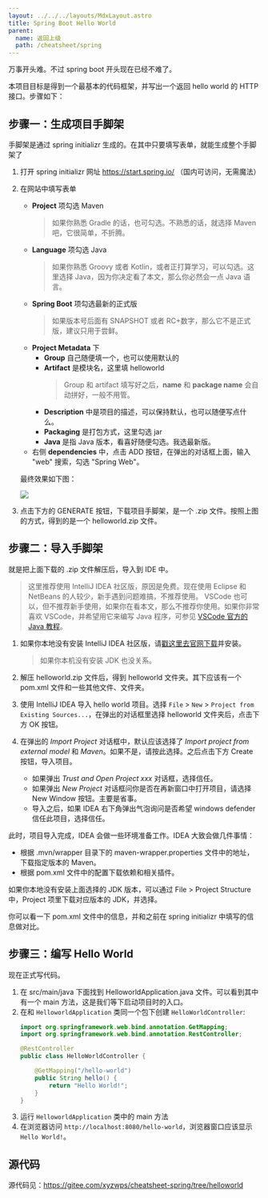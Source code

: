 ```yaml
---
layout: ../../../layouts/MdxLayout.astro
title: Spring Boot Hello World
parent:
  name: 返回上级
  path: /cheatsheet/spring
---
```


万事开头难。不过 spring boot 开头现在已经不难了。

本项目目标是得到一个最基本的代码框架，并写出一个返回 hello world 的 HTTP 接口。步骤如下：

## 步骤一：生成项目手脚架

手脚架是通过 spring initializr 生成的。在其中只要填写表单，就能生成整个手脚架了

1. 打开 spring initializr 网址 https://start.spring.io/ （国内可访问，无需魔法）
2. 在网站中填写表单
   * **Project** 项勾选 Maven
     > 如果你熟悉 Gradle 的话，也可勾选。不熟悉的话，就选择 Maven 吧，它很简单，不折腾。
   * **Language** 项勾选 Java
     > 如果你熟悉 Groovy 或者 Kotlin，或者正打算学习，可以勾选。这里选择 Java，因为你决定看了本文，那么你必然会一点 Java 语言。
   * **Spring Boot** 项勾选最新的正式版
     > 如果版本号后面有 SNAPSHOT 或者 RC+数字，那么它不是正式版，建议只用于尝鲜。
   * **Project Metadata** 下
     - **Group** 自己随便填一个，也可以使用默认的
     - **Artifact** 是模块名，这里填 helloworld
       >  Group 和 artifact 填写好之后，**name** 和 **package name** 会自动拼好，一般不用管。
     - **Description** 中是项目的描述，可以保持默认，也可以随便写点什么。
     - **Packaging** 是打包方式，这里勾选 jar
     - **Java** 是指 Java 版本，看喜好随便勾选。我选最新版。
   * 右侧 **dependencies** 中，点击 ADD 按钮，在弹出的对话框上面，输入 "web" 搜索，勾选 "Spring Web"。
   
   最终效果如下图：

   ![](/assets/img/cheatsheet/spring/spring-boot-hello-world-init.png)

3. 点击下方的 GENERATE 按钮，下载项目手脚架，是一个 .zip 文件。按照上图的方式，得到的是一个 helloworld.zip 文件。

## 步骤二：导入手脚架

就是把上面下载的 .zip 文件解压后，导入到 IDE 中。

> 这里推荐使用 IntelliJ IDEA 社区版，原因是免费。现在使用 Eclipse 和 NetBeans 的人较少，新手遇到问题难搞，不推荐使用。
> VSCode 也可以，但不推荐新手使用，如果你在看本文，那么不推荐你使用。如果你非常喜欢 VSCode，并希望用它来编写 Java 程序，可参见
> [VSCode 官方的 Java 教程](https://code.visualstudio.com/docs/java/java-tutorial)。

1. 如果你本地没有安装 IntelliJ IDEA 社区版，请[戳这里去官网下载](https://www.jetbrains.com/idea/download/)并安装。
   > 如果你本机没有安装 JDK 也没关系。
2. 解压 helloworld.zip 文件后，得到 helloworld 文件夹。其下应该有一个 pom.xml 文件和一些其他文件、文件夹。
3. 使用 IntelliJ IDEA 导入 hello world 项目。选择 `File` > `New` >
   `Project from Existing Sources...`，在弹出的对话框里选择 helloworld 文件夹后，点击下方 OK 按钮。
4. 在弹出的 *Import Project* 对话框中，默认应该选择了 *Import project from external model*
   和 *Maven*。如果不是，请按此选择。之后点击下方 Create 按钮，导入项目。
   
   - 如果弹出 *Trust and Open Project xxx* 对话框，选择信任。
   - 如果弹出 *New Project* 对话框问你是否在再新窗口中打开项目，请选择 New Window 按钮。主要是省事。
   - 导入之后，如果 IDEA 右下角弹出气泡询问是否希望 windows defender 信任此项目，选择信任。

此时，项目导入完成，IDEA 会做一些环境准备工作。IDEA 大致会做几件事情：

- 根据 .mvn/wrapper 目录下的 maven-wrapper.properties 文件中的地址，下载指定版本的 Maven。
- 根据 pom.xml 文件中的配置下载依赖和相关插件。

如果你本地没有安装上面选择的 JDK 版本，可以通过 File > Project Structure 中，Project 项里下载对应版本的 JDK，并选择。

你可以看一下 pom.xml 文件中的信息，并和之前在 spring initializr 中填写的信息做对比。

## 步骤三：编写 Hello World

现在正式写代码。

1. 在 src/main/java 下面找到 HelloworldApplication.java 文件。可以看到其中有一个 main 方法，这是我们等下启动项目时的入口。
2. 在和 `HelloworldApplication` 类同一个包下创建 `HelloWorldController`:
   ```java
   import org.springframework.web.bind.annotation.GetMapping;
   import org.springframework.web.bind.annotation.RestController;
   
   @RestController
   public class HelloWorldController {
   
       @GetMapping("/hello-world")
       public String hello() {
           return "Hello World!";
       }
   }
   ```
3. 运行 `HelloworldApplication` 类中的 main 方法
4. 在浏览器访问 `http://localhost:8080/hello-world`，浏览器窗口应该显示 `Hello World!`。


## 源代码

源代码见：https://gitee.com/xyzwps/cheatsheet-spring/tree/helloworld